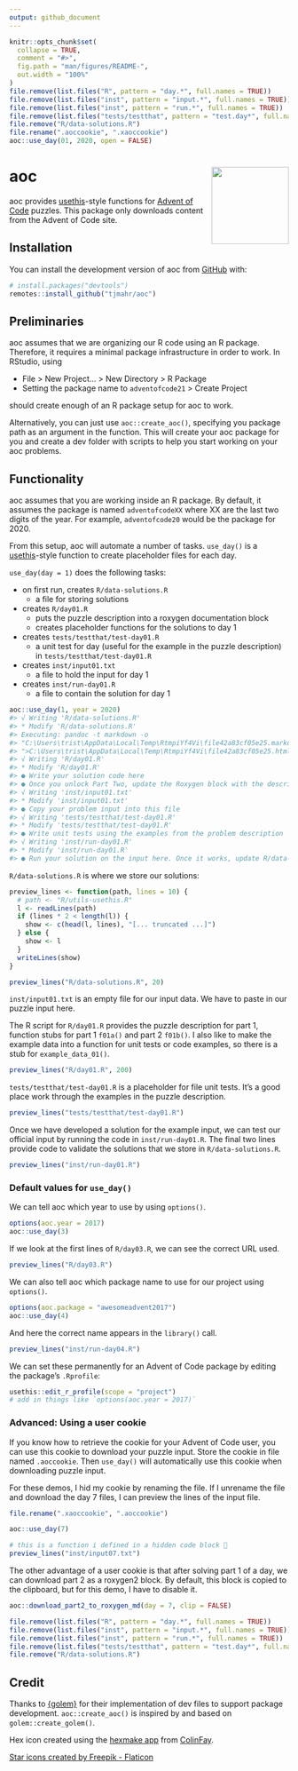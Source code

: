 ```yaml
---
output: github_document
---
```


<!-- README.md is generated from README.Rmd. Please edit that file -->

```r
knitr::opts_chunk$set(
  collapse = TRUE,
  comment = "#>",
  fig.path = "man/figures/README-",
  out.width = "100%"
)
file.remove(list.files("R", pattern = "day.*", full.names = TRUE))
file.remove(list.files("inst", pattern = "input.*", full.names = TRUE))
file.remove(list.files("inst", pattern = "run.*", full.names = TRUE))
file.remove(list.files("tests/testthat", pattern = "test.day*", full.names = TRUE))
file.remove("R/data-solutions.R")
file.rename(".aoccookie", ".xaoccookie")
aoc::use_day(01, 2020, open = FALSE)
```

# aoc <img src="man/figures/logo.png" align="right" height="139" />

<!-- badges: start -->
<!-- badges: end -->

aoc provides [usethis](https://usethis.r-lib.org/)-style functions for [Advent
of Code](https://adventofcode.com) puzzles. This package only downloads content
from the Advent of Code site.

## Installation

You can install the development version of aoc from [GitHub](https://github.com/) with:

``` r
# install.packages("devtools")
remotes::install_github("tjmahr/aoc")
```

## Preliminaries

aoc assumes that we are organizing our R code using an R package. Therefore, it
requires a minimal package infrastructure in order to work. In RStudio, using

  - File \> New Project... \> New Directory \> R Package
  - Setting the package name to `adventofcode21` \> Create Project

should create enough of an R package setup for aoc to work.

Alternatively, you can just use `aoc::create_aoc()`, specifying you package 
path as an argument in the function. This will create your aoc package for 
you and create a dev folder with scripts to help you start working on your 
aoc problems.

## Functionality

aoc assumes that you are working inside an R package. By default, it assumes the
package is named `adventofcodeXX` where XX are the last two digits of the year.
For example, `adventofcode20` would be the package for 2020.

From this setup, aoc will automate a number of tasks. `use_day()` is a
[usethis](https://usethis.r-lib.org/)-style function to create placeholder files
for each day.

`use_day(day = 1)` does the following tasks:

  - on first run, creates `R/data-solutions.R`
    - a file for storing solutions
    
  - creates `R/day01.R`
    - puts the puzzle description into a roxygen documentation block
    - creates placeholder functions for the solutions to day 1
    
  - creates `tests/testthat/test-day01.R`
    - a unit test for day (useful for the example in the puzzle
      description) in `tests/testthat/test-day01.R`
      
  - creates `inst/input01.txt`
    - a file to hold the input for day 1
    
  - creates `inst/run-day01.R` 
    - a file to contain the solution for day 1

```r
aoc::use_day(1, year = 2020)
#> √ Writing 'R/data-solutions.R'
#> * Modify 'R/data-solutions.R'
#> Executing: pandoc -t markdown -o 
#> "C:\Users\trist\AppData\Local\Temp\RtmpiYf4Vi\file42a83cf05e25.markdown" 
#> ">C:\Users\trist\AppData\Local\Temp\RtmpiYf4Vi\file42a83cf05e25.html"
#> √ Writing 'R/day01.R'
#> * Modify 'R/day01.R'
#> ● Write your solution code here
#> ● Once you unlock Part Two, update the Roxygen block with the description
#> √ Writing 'inst/input01.txt'
#> * Modify 'inst/input01.txt'
#> ● Copy your problem input into this file
#> √ Writing 'tests/testthat/test-day01.R'
#> * Modify 'tests/testthat/test-day01.R'
#> ● Write unit tests using the examples from the problem description
#> √ Writing 'inst/run-day01.R'
#> * Modify 'inst/run-day01.R'
#> ● Run your solution on the input here. Once it works, update R/data-solutions.R
```

`R/data-solutions.R` is where we store our solutions:

```r
preview_lines <- function(path, lines = 10) {
  # path <- "R/utils-usethis.R"
  l <- readLines(path)
  if (lines * 2 < length(l)) {
    show <- c(head(l, lines), "[... truncated ...]")
  } else {
    show <- l
  }
  writeLines(show)
}
```


```r
preview_lines("R/data-solutions.R", 20)
```

`inst/input01.txt` is an empty file for our input data. We have to paste in our
puzzle input here.

The R script for `R/day01.R` provides the puzzle description for part 1,
function stubs for part 1 `f01a()` and part 2 `f01b()`. I also like to make the
example data into a function for unit tests or code examples, so there is a stub
for `example_data_01()`.

```r
preview_lines("R/day01.R", 200)
```

`tests/testthat/test-day01.R` is a placeholder for file unit tests. It's a good
place work through the examples in the puzzle description.

```r
preview_lines("tests/testthat/test-day01.R")
```

Once we have developed a solution for the example input, we can test our
official input by running the code in `inst/run-day01.R`. The final two lines
provide code to validate the solutions that we store in `R/data-solutions.R`.

```r
preview_lines("inst/run-day01.R")
```



### Default values for `use_day()`

We can tell aoc which year to use by using `options()`.

```r
options(aoc.year = 2017)
aoc::use_day(3)
```

If we look at the first lines of `R/day03.R`, we can see the correct URL used.

```r
preview_lines("R/day03.R")
```

We can also tell aoc which package name to use for our project using
`options()`.

```r
options(aoc.package = "awesomeadvent2017")
aoc::use_day(4)
```

And here the correct name appears in the `library()` call.

```r
preview_lines("inst/run-day04.R")
```

We can set these permanently for an Advent of Code package by editing the
package's `.Rprofile`:

```r
usethis::edit_r_profile(scope = "project")
# add in things like `options(aoc.year = 2017)`
```

### Advanced: Using a user cookie 

If you know how to retrieve the cookie for your Advent of Code user, you can use
this cookie to download your puzzle input. Store the cookie in file named
`.aoccookie`. Then `use_day()` will automatically use this cookie when
downloading puzzle input.

For these demos, I hid my cookie by renaming the file. If I unrename the file
and download the day 7 files, I can preview the lines of the input file.

```r
file.rename(".xaoccookie", ".aoccookie")

aoc::use_day(7)

# this is a function i defined in a hidden code block 🤫
preview_lines("inst/input07.txt")
```

The other advantage of a user cookie is that after solving part 1 of a day, we
can download part 2 as a roxygen2 block. By default, this block is copied to the 
clipboard, but for this demo, I have to disable it.

```r
aoc::download_part2_to_roxygen_md(day = 7, clip = FALSE)
```


```r
file.remove(list.files("R", pattern = "day.*", full.names = TRUE))
file.remove(list.files("inst", pattern = "input.*", full.names = TRUE))
file.remove(list.files("inst", pattern = "run.*", full.names = TRUE))
file.remove(list.files("tests/testthat", pattern = "test.day*", full.names = TRUE))
file.remove("R/data-solutions.R")
```

## Credit

Thanks to [{golem}](https://github.com/ThinkR-open/golem) for their implementation of dev files to support 
package development. `aoc::create_aoc()` is inspired by and based on `golem::create_golem()`.

Hex icon created using the [hexmake
app](https://connect.thinkr.fr/hexmake/) from
[ColinFay](https://github.com/ColinFay/hexmake).

<a href="https://www.flaticon.com/free-icons/star" title="star icons">Star icons created by Freepik - Flaticon</a>
